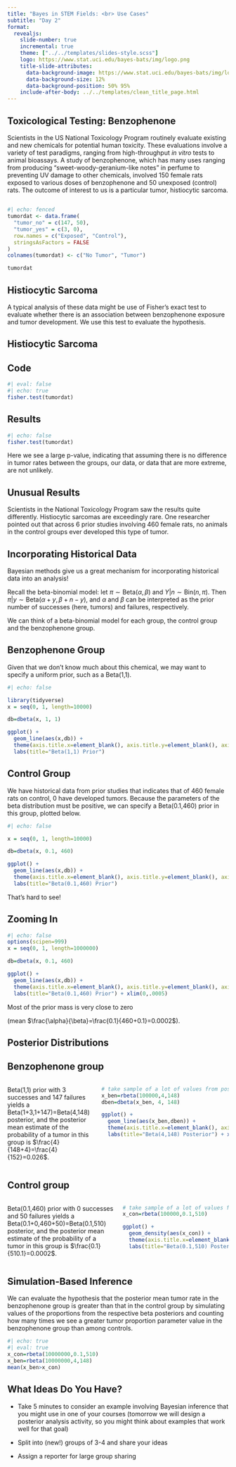 ```yaml
---
title: "Bayes in STEM Fields: <br> Use Cases"
subtitle: "Day 2"
format: 
  revealjs:
    slide-number: true
    incremental: true
    theme: ["../../templates/slides-style.scss"]
    logo: https://www.stat.uci.edu/bayes-bats/img/logo.png
    title-slide-attributes: 
      data-background-image: https://www.stat.uci.edu/bayes-bats/img/logo.png
      data-background-size: 12%
      data-background-position: 50% 95%
    include-after-body: ../../templates/clean_title_page.html
---
```


## Toxicological Testing: Benzophenone

Scientists in the US National Toxicology Program routinely evaluate existing and new chemicals for potential human toxicity. These evaluations involve a variety of test paradigms, ranging from high-throughput *in vitro* tests to animal bioassays. A study of benzophenone, which has many uses ranging from producing "sweet-woody-geranium-like notes" in perfume to preventing UV damage to other chemicals, involved 150 female rats exposed to various doses of benzophenone and 50 unexposed (control) rats. The outcome of interest to us is a particular tumor, histiocytic sarcoma.

## 

```r
#| echo: fenced
tumordat <- data.frame(
  "tumor_no" = c(147, 50),
  "tumor_yes" = c(3, 0),
  row.names = c("Exposed", "Control"),
  stringsAsFactors = FALSE
)
colnames(tumordat) <- c("No Tumor", "Tumor")

tumordat

```

## Histiocytic Sarcoma

A typical analysis of these data might be use of Fisher's exact test to evaluate whether there is an association between benzophenone exposure and tumor development. We use this test to evaluate the hypothesis.

## Histiocytic Sarcoma

::: panel-tabset
## Code

```r
#| eval: false
#| echo: true
fisher.test(tumordat)
```

## Results

```r
#| echo: false
fisher.test(tumordat)
```

Here we see a large p-value, indicating that assuming there is no difference in tumor rates between the groups, our data, or data that are more extreme, are not unlikely.
:::

## Unusual Results

Scientists in the National Toxicology Program saw the results quite differently. Histiocytic sarcomas are exceedingly rare. One researcher pointed out that across 6 prior studies involving 460 female rats, no animals in the control groups ever developed this type of tumor.

## Incorporating Historical Data

Bayesian methods give us a great mechanism for incorporating historical data into an analysis!

Recall the beta-binomial model: let $\pi \sim \text{Beta}(\alpha, \beta)$ and $Y|n \sim \text{Bin}(n,\pi)$. Then $\pi|y \sim \text{Beta}(\alpha +y, \beta+n-y)$, and $\alpha$ and $\beta$ can be interpreted as the prior number of successes (here, tumors) and failures, respectively.

We can think of a beta-binomial model for each group, the control group and the benzophenone group.

## Benzophenone Group

Given that we don't know much about this chemical, we may want to specify a uniform prior, such as a Beta(1,1).

```r
#| echo: false

library(tidyverse)
x = seq(0, 1, length=10000)

db=dbeta(x, 1, 1)

ggplot() + 
  geom_line(aes(x,db)) + 
  theme(axis.title.x=element_blank(), axis.title.y=element_blank(), axis.ticks.y=element_blank(),axis.text.y=element_blank()) + 
  labs(title="Beta(1,1) Prior")
```

## Control Group

We have historical data from prior studies that indicates that of 460 female rats on control, 0 have developed tumors. Because the parameters of the beta distribution must be positive, we can specify a Beta(0.1,460) prior in this group, plotted below.

```r
#| echo: false

x = seq(0, 1, length=10000)

db=dbeta(x, 0.1, 460)

ggplot() + 
  geom_line(aes(x,db)) + 
  theme(axis.title.x=element_blank(), axis.title.y=element_blank(), axis.ticks.y=element_blank(),axis.text.y=element_blank()) + 
  labs(title="Beta(0.1,460) Prior")
```

That's hard to see!

## Zooming In

```r
#| echo: false
options(scipen=999)
x = seq(0, 1, length=1000000)

db=dbeta(x, 0.1, 460)

ggplot() + 
  geom_line(aes(x,db)) + 
  theme(axis.title.x=element_blank(), axis.title.y=element_blank(), axis.ticks.y=element_blank(),axis.text.y=element_blank()) + 
  labs(title="Beta(0.1,460) Prior") + xlim(0,.0005)
```

Most of the prior mass is very close to zero  

(mean $\frac{\alpha}{\beta}=\frac{0.1}{460+0.1}=0.0002$).

## Posterior Distributions

::: panel-tabset
## Benzophenone group

::: columns

::: {.column width="40%"}
Beta(1,1) prior with 3 successes and 147 failures yields a Beta(1+3,1+147)=Beta(4,148) posterior, and the posterior mean estimate of the probability of a tumor in this group is $\frac{4}{148+4}=\frac{4}{152}=0.026$.
:::

::: {.column width="60%"}
```r
# take sample of a lot of values from posterior and plot them
x_ben=rbeta(100000,4,148)
dben=dbeta(x_ben, 4, 148)

ggplot() + 
  geom_line(aes(x_ben,dben)) + 
  theme(axis.title.x=element_blank(), axis.title.y=element_blank(), axis.ticks.y=element_blank(),axis.text.y=element_blank()) + 
  labs(title="Beta(4,148) Posterior") + xlim(0,.1)

```
:::
:::


## Control group

::: columns

::: {.column width="50%"}
Beta(0.1,460) prior with 0 successes and 50 failures yields a Beta(0.1+0,460+50)=Beta(0.1,510) posterior, and the posterior mean estimate of the probability of a tumor in this group is $\frac{0.1}{510.1}=0.0002$.
:::

::: {.column width="50%"}
```r
# take sample of a lot of values from posterior and plot them
x_con=rbeta(100000,0.1,510)

ggplot() + 
  geom_density(aes(x_con)) + 
  theme(axis.title.x=element_blank(), axis.title.y=element_blank(), axis.ticks.y=element_blank(),axis.text.y=element_blank()) + 
  labs(title="Beta(0.1,510) Posterior") + xlim(0,.0005)

```
:::
:::

:::

## Simulation-Based Inference

We can evaluate the hypothesis that the posterior mean tumor rate in the benzophenone group is greater than that in the control group by simulating values of the proportions from the respective beta posteriors and counting how many times we see a greater tumor proportion parameter value in the benzophenone group than among controls.

```r
#| echo: true
#| eval: true
x_con=rbeta(10000000,0.1,510)
x_ben=rbeta(10000000,4,148)
mean(x_ben>x_con)
```

## What Ideas Do You Have?

-   Take 5 minutes to consider an example involving Bayesian inference that you might use in one of your courses (tomorrow we will design a posterior analysis activity, so you might think about examples that work well for that goal)

-   Split into (new!) groups of 3-4 and share your ideas

-   Assign a reporter for large group sharing